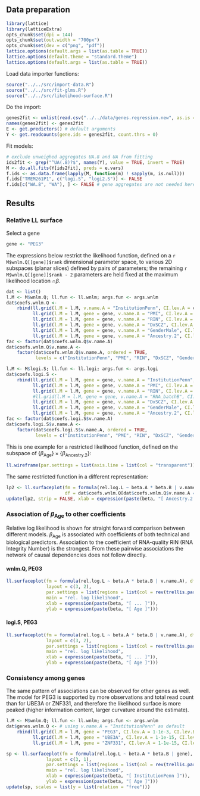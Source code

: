 ## Data preparation

```r
library(lattice)
library(latticeExtra)
opts_chunk$set(dpi = 144)
opts_chunk$set(out.width = "700px")
opts_chunk$set(dev = c("png", "pdf"))
lattice.options(default.args = list(as.table = TRUE))
lattice.options(default.theme = "standard.theme")
lattice.options(default.args = list(as.table = TRUE))
```

Load data importer functions:
```r
source("../../src/import-data.R")
source("../../src/fit-glms.R")
source("../../src/likelihood-surface.R")
```

Do the import:

```r
genes2fit <- unlist(read.csv("../../data/genes.regression.new", as.is = TRUE))
names(genes2fit) <- genes2fit
E <- get.predictors() # default arguments
Y <- get.readcounts(gene.ids = genes2fit, count.thrs = 0)
```

Fit models:

```r
# exclude unweighed aggregates UA.8 and UA from fitting
ids2fit <- grep("^UA(.8)?$", names(Y), value = TRUE, invert = TRUE)
M <- do.all.fits(Y[ids2fit], preds = e.vars)
f.ids <- as.data.frame(lapply(M, function(m) ! sapply(m, is.null)))
f.ids["TMEM261P1", c("logi.S", "logi2.S")] <- FALSE
f.ids[c("WA.8", "WA"), ] <- FALSE # gene aggregates are not needed here
```

## Results

### Relative LL surface

Select a gene

```r
gene <- "PEG3"
```

The expressions below restrict the likelihood function, defined on a `r M$wnlm.Q[[gene]]$rank` dimensional parameter space, to various 2D subspaces (planar slices) defined by pairs of parameters; the remaining `r M$wnlm.Q[[gene]]$rank - 2` parameters are held fixed at the maximum likelihood location $\cap{\beta}$.

```r
dat <- list()
l.M <- M$wnlm.Q; ll.fun <- ll.wnlm; args.fun <- args.wnlm
dat$coefs.wnlm.Q <- 
    rbind(ll.grid(l.M = l.M, v.name.A = "InstitutionPenn", CI.lev.A = c.a <- 1 - 1e-9, CI.lev.B = c.b <- 0.9, ll.fun = ll.fun, args.fun = args.fun),
          ll.grid(l.M = l.M, gene = gene, v.name.A = "PMI", CI.lev.A = 0.9999, CI.lev.B = c.b, ll.fun = ll.fun, args.fun = args.fun),
          ll.grid(l.M = l.M, gene = gene, v.name.A = "RIN", CI.lev.A = 0.5, CI.lev.B = c.b, ll.fun = ll.fun, args.fun = args.fun),
          ll.grid(l.M = l.M, gene = gene, v.name.A = "DxSCZ", CI.lev.A = 1 - 1e-6, CI.lev.B = c.b, ll.fun = ll.fun, args.fun = args.fun),
          ll.grid(l.M = l.M, gene = gene, v.name.A = "GenderMale", CI.lev.A = 1 - 1e-5, CI.lev.B = c.b, ll.fun = ll.fun, args.fun = args.fun),
          ll.grid(l.M = l.M, gene = gene, v.name.A = "Ancestry.2", CI.lev.A = 1 - 1e-11, CI.lev.B = c.b, ll.fun = ll.fun, args.fun = args.fun))
fac <- factor(dat$coefs.wnlm.Q$v.name.A)
dat$coefs.wnlm.Q$v.name.A <-
    factor(dat$coefs.wnlm.Q$v.name.A, ordered = TRUE,
           levels = c("InstitutionPenn", "PMI", "RIN", "DxSCZ", "GenderMale", "Ancestry.2"))
```

```r
l.M <- M$logi.S; ll.fun <- ll.logi; args.fun <- args.logi
dat$coefs.logi.S <-
    rbind(ll.grid(l.M = l.M, gene = gene, v.name.A = "InstitutionPenn", CI.lev.A = c.a <- 1-1e-8, CI.lev.B = c.b <- 0.9, ll.fun = ll.fun, args.fun = args.fun),
          ll.grid(l.M = l.M, gene = gene, v.name.A = "PMI", CI.lev.A = 1-1e-5, CI.lev.B = c.b, ll.fun = ll.fun, args.fun = args.fun),
          ll.grid(l.M = l.M, gene = gene, v.name.A = "RIN", CI.lev.A = 0.6, CI.lev.B = c.b, ll.fun = ll.fun, args.fun = args.fun),
          #ll.grid(l.M = l.M, gene = gene, v.name.A = "RNA_batchB", CI.lev.A = 0.95, CI.lev.B = c.b, ll.fun = ll.fun, args.fun = args.fun),
          ll.grid(l.M = l.M, gene = gene, v.name.A = "DxSCZ", CI.lev.A = 1-1e-5, CI.lev.B = c.b, ll.fun = ll.fun, args.fun = args.fun),
          ll.grid(l.M = l.M, gene = gene, v.name.A = "GenderMale", CI.lev.A = c.a, CI.lev.B = c.b, ll.fun = ll.fun, args.fun = args.fun),
          ll.grid(l.M = l.M, gene = gene, v.name.A = "Ancestry.2", CI.lev.A = 1 - 1e-11, CI.lev.B = c.b, ll.fun = ll.fun, args.fun = args.fun))
fac <- factor(dat$coefs.logi.S$v.name.A)
dat$coefs.logi.S$v.name.A <-
    factor(dat$coefs.logi.S$v.name.A, ordered = TRUE,
           levels = c("InstitutionPenn", "PMI", "RIN", "DxSCZ", "GenderMale", "Ancestry.2"))
```

This is one example for a restricted likelihood function, defined on the subspace of $\{\beta_\mathrm{Age}\} \times \{\beta_\mathrm{Ancestry.2}\}$:

```r
ll.wireframe(par.settings = list(axis.line = list(col = "transparent")))
```

The same restricted function in a different representation:

```r
lp2 <- ll.surfaceplot(fm = formula(rel.log.L ~ beta.A * beta.B | v.name.A),
                      df = dat$coefs.wnlm.Q[dat$coefs.wnlm.Q$v.name.A == "Ancestry.2", ])
update(lp2, strip = FALSE, xlab = expression(paste(beta, "[ Ancestry.2 ]")), ylab = expression(paste(beta, "[ Age ]")), main = "rel. log likelihood")
```

### Association of $\beta_\mathrm{Age}$ to other coefficients

Relative log likelihood is shown for straight forward comparison between different models.  $\beta_\mathrm{Age}$ is associated with coefficients of both technical and biological predictors.  Association to the coefficient of RNA-quality RIN (RNA Integrity Number) is the strongest.  From these pairwise associations the network of causal dependencies does not follow directly.

#### wnlm.Q, PEG3

```r
ll.surfaceplot(fm = formula(rel.log.L ~ beta.A * beta.B | v.name.A), df = dat$coefs.wnlm.Q,
               layout = c(3, 2),
               par.settings = list(regions = list(col = rev(trellis.par.get("regions")$col))),
               main = "rel. log likelihood",
               xlab = expression(paste(beta, "[ ... ]")),
               ylab = expression(paste(beta, "[ Age ]")))
```

#### logi.S, PEG3

```r
ll.surfaceplot(fm = formula(rel.log.L ~ beta.A * beta.B | v.name.A), df = dat$coefs.logi.S,
               layout = c(3, 2),
               par.settings = list(regions = list(col = rev(trellis.par.get("regions")$col))),
               main = "rel. log likelihood",
               xlab = expression(paste(beta, "[ ... ]")),
               ylab = expression(paste(beta, "[ Age ]")))
```

### Consistency among genes

The same pattern of associations can be observed for other genes as well.  The model for PEG3 is supported by more observations and total read count than for UBE3A or ZNF331, and therefore the likelihood surface is more peaked (higher information content, larger curvature around the estimate).

```r
l.M <- M$wnlm.Q; ll.fun <- ll.wnlm; args.fun <- args.wnlm
dat$genes.wnlm.Q <- # using v.name.A = "InstitutionPenn" as default
    rbind(ll.grid(l.M = l.M, gene = "PEG3", CI.lev.A = 1-1e-3, CI.lev.B = 0.7, ll.fun = ll.fun, args.fun = args.fun),
          ll.grid(l.M = l.M, gene = "UBE3A", CI.lev.A = 1-1e-15, CI.lev.B = 1-1e-2, ll.fun = ll.fun, args.fun = args.fun),
          ll.grid(l.M = l.M, gene = "ZNF331", CI.lev.A = 1-1e-15, CI.lev.B = 1-2e-2, ll.fun = ll.fun, args.fun = args.fun))
```

```r
sp <- ll.surfaceplot(fm = formula(rel.log.L ~ beta.A * beta.B | gene), df = dat$genes.wnlm.Q,
               layout = c(3, 1),
               par.settings = list(regions = list(col = rev(trellis.par.get("regions")$col))),
               main = "rel. log likelihood",
               xlab = expression(paste(beta, "[ InstitutionPenn ]")),
               ylab = expression(paste(beta, "[ Age ]")))
update(sp, scales = list(y = list(relation = "free")))
```

